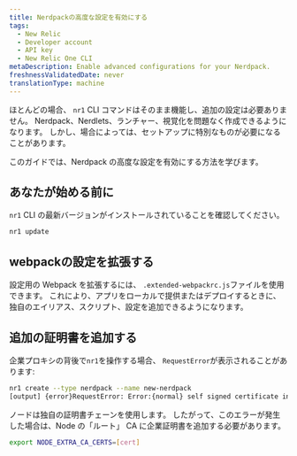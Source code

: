 ```yaml
---
title: Nerdpackの高度な設定を有効にする
tags:
  - New Relic
  - Developer account
  - API key
  - New Relic One CLI
metaDescription: Enable advanced configurations for your Nerdpack.
freshnessValidatedDate: never
translationType: machine
---
```


ほとんどの場合、 `nr1` CLI コマンドはそのまま機能し、追加の設定は必要ありません。 Nerdpack、Nerdlets、ランチャー、視覚化を問題なく作成できるようになります。 しかし、場合によっては、セットアップに特別なものが必要になることがあります。

このガイドでは、Nerdpack の高度な設定を有効にする方法を学びます。

## あなたが始める前に

`nr1` CLI の最新バージョンがインストールされていることを確認してください。

```sh
nr1 update
```

## webpackの設定を拡張する

設定用の Webpack を拡張するには、 `.extended-webpackrc.js`ファイルを使用できます。 これにより、アプリをローカルで提供またはデプロイするときに、独自のエイリアス、スクリプト、設定を追加できるようになります。

## 追加の証明書を追加する

企業プロキシの背後で`nr1`を操作する場合、 `RequestError`が表示されることがあります:

```sh
nr1 create --type nerdpack --name new-nerdpack
[output] {error}RequestError: Error:{normal} self signed certificate in certificate chain
```

ノードは独自の証明書チェーンを使用します。 したがって、このエラーが発生した場合は、Node の「ルート」 CA に企業証明書を追加する必要があります。

```sh
export NODE_EXTRA_CA_CERTS=[cert]
```
